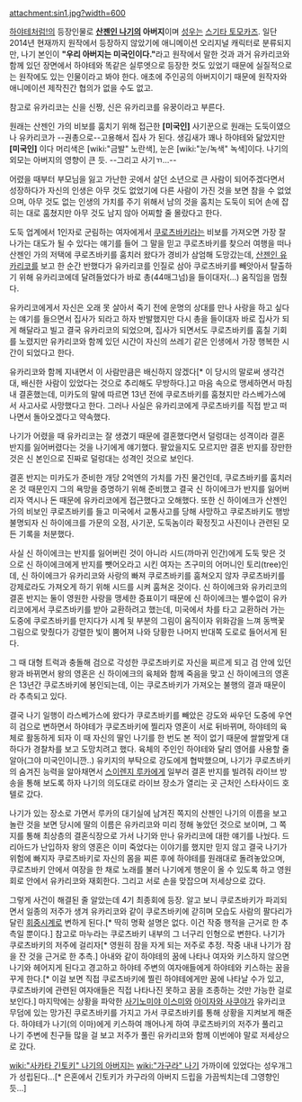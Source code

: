 attachment:sin1.jpg?width=600

[[하야테처럼!]]의 등장인물로 '''[[산젠인 나기]]의 아버지'''이며 [[성우]]는 [[스기타 토모카즈]]. 일단 2014년 현재까지 원작에서 등장하지 않았기에 애니메이션 오리지널 캐릭터로 분류되지만, 나기 본인이 '''"우리 아버지는 미국인이다."'''라고 원작에서 말한 것과 과거 유카리코와 함께 있던 장면에서 하야테와 똑같은 실루엣으로 등장한 컷도 있었기 때문에 실질적으로는 원작에도 있는 인물이라고 봐야 한다. 애초에 주인공의 아버지이기 때문에 원작자와 애니메이션 제작진간 협의가 없을 수도 없고.

참고로 유카리코는 신을 신짱, 신은 유카리코를 유꿍이라고 부른다.

원래는 산젠인 가의 비보를 훔치기 위해 접근한 '''[미국인]''' 사기꾼으로 원래는 도둑이였으나 유카리코가 --권총으로--고용해서 집사 가 된다. 생김새가 꽤나 하야테와 닮았지만 '''[미국인]''' 이다 머리색은 [wiki:"금발" 노란색], 눈은 [wiki:"눈/녹색" 녹색]이다. 나기의 외모는 아버지의 영향이 큰 듯. --그리고 사기ㄲ...--

어렸을 때부터 부모님을 잃고 가난한 곳에서 살던 소년으로 큰 사람이 되어주겠다면서 성장하다가 자신의 인생은 아무 것도 없었기에 다른 사람이 가진 것을 보면 참을 수 없었으며, 아무 것도 없는 인생의 가치를 주기 위해서 남의 것을 훔치는 도둑이 되어 손에 잡히는 대로 훔쳤지만 아무 것도 남지 않아 어찌할 줄 몰랐다고 한다.

도둑 업계에서 1인자로 군림하는 여자에게서 [[쿠로츠바키]]라는 비보를 가져오면 가장 잘 나가는 대도가 될 수 있다는 얘기를 들어 그 말을 믿고 쿠로츠바키를 찾으러 여행을 떠나 산젠인 가의 저택에 쿠로츠바키를 훔치러 왔다가 경비가 삼엄해 도망갔는데, [[산젠인 유카리코]]를 보고 한 순간 반했다가 유카리코를 인질로 삼아 쿠로츠바키를 빼앗아서 탈출하기 위해 유카리코에데 달려들었다가 바로 총(44매그넘)을 들이대자(...) 움직임을 멈췄다.

유카리코에게서 자신은 오래 못 살아서 죽기 전에 운명의 상대를 만나 사랑을 하고 싶다는 얘기를 들으면서 집사가 되라고 하자 반발했지만 다시 총을 들이대자 바로 집사가 되게 해달라고 빌고 결국 유카리코의 되었으며, 집사가 되면서도 쿠로츠바키를 훔칠 기회를 노렸지만 유카리코와 함께 있던 시간이 자신의 쓰레기 같은 인생에서 가장 행복한 시간이 되었다고 한다.

유카리코와 함께 지내면서 이 사람만큼은 배신하지 않겠다[* 이 당시의 말로써 생각건대, 배신한 사람이 있었다는 것으로 추리해도 무방하다.]고 마음 속으로 맹세하면서 마침내 결혼했는데, 미카도의 말에 따르면 13년 전에 쿠로츠바키를 훔쳤지만 라스베가스에서 사고사로 사망했다고 한다. 그러나 사실은 유카리코에게 쿠로츠바키를 직접 받고 떠나면서 돌아오겠다고 약속했다.

나기가 어렸을 때 유카리코는 잘 생겼기 때문에 결혼했다면서 덜렁대는 성격이라 결혼 반지를 잃어버렸다는 것을 나기에게 얘기했다. 팔았을지도 모르지만 결혼 반지를 장만한 것은 신 본인으로 진짜로 덜렁대는 성격인 것으로 보인다. 

결혼 반지는 미카도가 준비한 개당 2억엔의 가치를 가진 물건인데, 쿠로츠바키를 훔치러 온 것 때문인지 그의 욕망을 증명하기 위해 준비했고 결국 신 하이에크가 반지를 잃어버리자 역시나 돈 때문에 유카리코에게 접근했다고 오해했다. 또한 신 하이에크가 산젠인 가의 비보인 쿠로츠바키를 들고 미국에서 교통사고를 당해 사망하고 쿠로츠바키도 행방불명되자 신 하이에크를 가문의 오점, 사기꾼, 도둑놈이라 확정짓고 사진이나 관련된 모든 기록을 처분했다.

사실 신 하이에크는 반지를 잃어버린 것이 아니라 시드(까마귀 인간)에게 도둑 맞은 것으로 신 하이에크에게 반지를 뺏어오라고 시킨 여자는 츠구미의 어머니인 토리(tree)인데, 신 하이에크가 유카리코와 사랑의 빠져 쿠로츠바키를 훔쳐오지 않자 쿠로츠바키를 강제로라도 가져오게 하기 위해 시드를 시켜 훔쳐온 것이다. 신 하이에크와 유카리코의 결혼 반지는 둘이 영원한 사랑을 맹세한 증표이기 때문에 신 하이에크는 별수없이 유카리코에게서 쿠로츠바키를 받아 교환하려고 했는데, 미국에서 차를 타고 교환하러 가는 도중에 쿠로츠바키를 만지다가 시계 뒷 부분의 그림이 움직이자 위화감을 느껴 동백꽃 그림으로 맞췄다가 강렬한 빛이 뿜어져 나와 당황한 나머지 반대쪽 도로로 들어서게 된다.

그 때 대형 트럭과 충돌해 검으로 각성한 쿠로츠바키로 자신을 찌르게 되고 검 안에 있던 왕과 바뀌면서 왕의 영혼은 신 하이에크의 육체와 함께 죽음을 맞고 신 하이에크의 영혼은 13년간 쿠로츠바키에 봉인되는데, 이는 쿠로츠바키가 가져오는 불행의 결과 때문이라 추측되고 있다.

결국 나기 일행이 라스베가스에 왔다가 쿠로츠바키를 빼았은 강도와 싸우던 도중에 우연히 검으로 변하면서 하야테가 쿠로츠바키에 찔리자 영혼이 서로 뒤바뀌며, 하야테의 육체로 활동하게 되자 이 때 자신의 딸인 나기를 한 번도 본 적이 없기 때문에 쌀쌀맞게 대하다가 경찰차를 보고 도망치려고 했다. 육체의 주인인 하야테와 달리 영어를 사용할 줄 알아(그야 미국인이니깐..) 유키지의 부탁으로 강도에게 협박했으며, 나기가 쿠로츠바키의 숨겨진 능력을 알아채면서 [[스이렌지 루카]]에게 일부러 결혼 반지를 빌려줘 라이브 방송을 통해 보도록 하자 나기의 의도대로 라이브 장소가 열리는 곳 근처인 스타사이드 호텔로 갔다.

나기가 있는 장소로 가면서 루카의 대기실에 남겨진 쪽지의 산젠인 나기의 이름을 보고 놀란 것을 보면 당시에 딸의 이름은 유카리코와 미리 정해 놓았던 것으로 보이며, 그 쪽지를 통해 최상층의 결혼식장으로 가서 나기와 만나 유카리코에 대한 얘기를 나눴다. 드리아드가 난입하자 왕의 영혼은 이미 죽었다는 이야기를 했지만 믿지 않고 결국 나기가 위험에 빠지자 쿠로츠바키로 자신의 몸을 찌른 후에 하야테를 원래대로 돌려놓았으며, 쿠로츠바키 안에서 여장을 한 채로 노래를 불러 나기에게 행운이 올 수 있도록 하고 영원회로 안에서 유카리코와 재회한다. 그리고 서로 손을 맞잡으며 저세상으로 갔다. 

그렇게 사건이 해결된 줄 알았는데 4기 최종회에 등장. 알고 보니 쿠로츠바키가 파괴되면서 일종의 저주가 생겨 유카리코와 같이 쿠로츠바키에 갇히며 모습도 사람의 팔다리가 달린 [[회중시계]]로 변하게 된다.[* 딱히 명확 설명은 없다. 이건 작중 행적을 근거로 한 추측일 뿐이다.] 참고로 마누라는 쿠로츠바키 내부의 그 너구리 인형으로 변한다.
나기가 쿠로츠바키의 저주에 걸리자[* 영원히 잠을 자게 되는 저주로 추정. 작중 내내 나기가 잠을 잔 것을 근거로 한 추측.] 아내와 같이 하야테의 꿈에 나타나 여자와 키스하지 않으면 나기와 헤어지게 된다고 경고하고 하야테 주변의 여자애들에게 하야테와 키스하는 꿈을 꾸게 한다.[* 이걸 보면 직접 쿠로츠바키에 찔린 하야테에게만 꿈에 나타날 수가 있고, 쿠로츠바키에 관련된 여자애들은 직접 나타나진 못하고 꿈을 조종하는 것만 가능한 걸로 보인다.]
마지막에는 상황을 파악한 [[사기노미야 이스미]]와 [[아이자와 사쿠야]]가 유카리코 무덤에 있는 망가진 쿠로츠바키를 가지고 가서 쿠로츠바키를 통해 상황을 지켜보게 해준다. 하야테가 나기(의 이마)에게 키스하여 깨어나게 하여 쿠로츠바키의 저주가 풀리고 나기 주변에 친구들 많을 걸 보고 저주가 풀린 유카리코와 함께 이번에야 말로 저세상으로 갔다.

[[wiki:"사카타 긴토키" 나기의 아버지]]는 [[wiki:"가구라" 나기]] 가까이에 있었다는 성우개그가 성립된다...[* 은혼에서 긴토키가 카구라의 아버지 드립을 가끔씩치는데 그영향인듯...]
